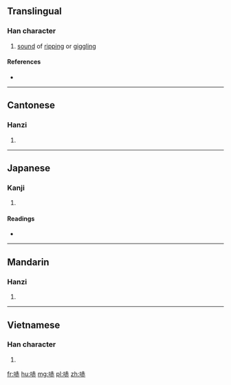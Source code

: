 ==Translingual==

===Han character===
{{Han char|rn=30|rad=口|as=07|sn=10|four=6403<sub>1</sub>|canj=口土中金 (RGLC)|ids=⿰[[口]][[赤]]}}

# [[sound]] of [[rip]]ping or [[giggling]]

====References====
* {{Han ref|kx=0190.120|dkj=03645|dj=0409.290|hdz=10625.010|uh=54E7|ud=21735|bh=D0F4|bd=53492}}

----

==Cantonese==

===Hanzi===
{{yue-hanzi|jyut=|y=chi1}}

# {{defn|lang=yue|sort=口07}}

----

==Japanese==

===Kanji===
{{ja-kanji|grade=|rs=口07}}

# {{defn|lang=ja|sort=口07}}

====Readings====
* {{ja-readings|on=[[か]] (ka), [[け]] (ke), [[せき]] (seki)|kun=[[ものみ]] (monomi)}}

----

==Mandarin==

===Hanzi===
{{cmn-hanzi|pin=[[chī]] ([[chi1]]), [[lǐ]] ([[li3]]), [[li]] ([[li5]])|wg=ch'ih<sup>1</sup>, li<sup>3</sup>, li<sup>5</sup>}}

# {{defn|lang=cmn|sort=口07}}

----

==Vietnamese==

===Han character===
{{vi-hantu|[[xích]]|rs=口07}}

# {{defn|lang=vi|sort=口07}}

[[fr:哧]]
[[hu:哧]]
[[mg:哧]]
[[pl:哧]]
[[zh:哧]]